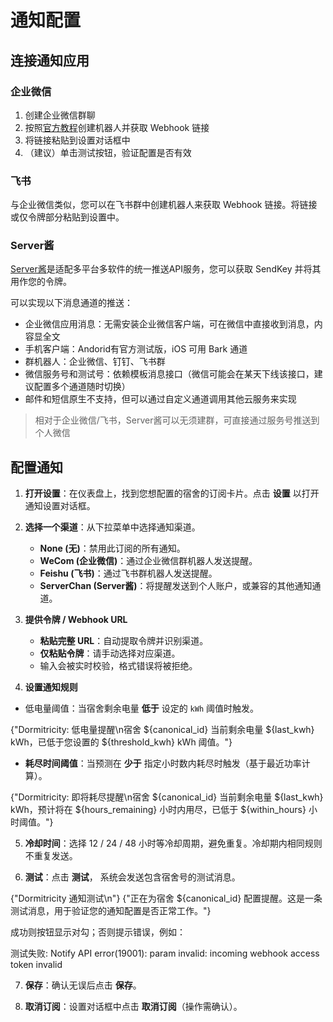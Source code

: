 
# 通知配置

## 连接通知应用

### 企业微信

1. 创建企业微信群聊
2. 按照[官方教程](https://open.work.weixin.qq.com/help2/pc/14931)创建机器人并获取 Webhook 链接
3. 将链接粘贴到设置对话框中
4. （建议）单击测试按钮，验证配置是否有效

### 飞书

与企业微信类似，您可以在飞书群中创建机器人来获取 Webhook 链接。将链接或仅令牌部分粘贴到设置中。

### Server酱

[Server酱](https://sct.ftqq.com/)是适配多平台多软件的统一推送API服务，您可以获取 SendKey 并将其用作您的令牌。

可以实现以下消息通道的推送：

- 企业微信应用消息：无需安装企业微信客户端，可在微信中直接收到消息，内容显全文
- 手机客户端：Andorid有官方测试版，iOS 可用 Bark 通道
- 群机器人：企业微信、钉钉、飞书群
- 微信服务号和测试号：依赖模板消息接口（微信可能会在某天下线该接口，建议配置多个通道随时切换）
- 邮件和短信原生不支持，但可以通过自定义通道调用其他云服务来实现

> 相对于企业微信/飞书，Server酱可以无须建群，可直接通过服务号推送到个人微信

## 配置通知
1. **打开设置**：在仪表盘上，找到您想配置的宿舍的订阅卡片。点击 **设置**
   <Settings className="h-4 w-4 inline-block align-middle ml-1" /> 以打开通知设置对话框。

2. **选择一个渠道**：从下拉菜单中选择通知渠道。
   - <InlineChannelIcon channel="none" /> **None (无)**：禁用此订阅的所有通知。
   - <InlineChannelIcon channel="wxwork" /> **WeCom (企业微信)**：通过企业微信群机器人发送提醒。
   - <InlineChannelIcon channel="feishu" /> **Feishu (飞书)**：通过飞书群机器人发送提醒。
   - <InlineChannelIcon channel="serverchan" /> **ServerChan (Server酱)**：将提醒发送到个人账户，或兼容的其他通知通道。

3. **提供令牌 / Webhook URL**  
   - **粘贴完整 URL**：自动提取令牌并识别渠道。  
   - **仅粘贴令牌**：请手动选择对应渠道。  
   - 输入会被实时校验，格式错误将被拒绝。

4. **设置通知规则**
  - 低电量阈值：当宿舍剩余电量 **低于** 设定的 `kWh` 阈值时触发。

<CodeBlock title="txt">{"Dormitricity: 低电量提醒\n宿舍 ${canonical_id} 当前剩余电量 ${last_kwh} kWh，已低于您设置的 ${threshold_kwh} kWh 阈值。"}</CodeBlock>

- **耗尽时间阈值**：当预测在 **少于** 指定小时数内耗尽时触发（基于最近功率计算）。

<CodeBlock title="txt">
  {"Dormitricity: 即将耗尽提醒\n宿舍 ${canonical_id} 当前剩余电量 ${last_kwh} kWh，预计将在 ${hours_remaining} 小时内用尽，已低于 ${within_hours} 小时阈值。"}
</CodeBlock>

5. **冷却时间**：选择 12 / 24 / 48 小时等冷却周期，避免重复。冷却期内相同规则不重复发送。

6. **测试**：点击 **测试**， 系统会发送包含宿舍号的测试消息。

<CodeBlock title="txt">
  {"Dormitricity 通知测试\n"}
  {"正在为宿舍 ${canonical_id} 配置提醒。这是一条测试消息，用于验证您的通知配置是否正常工作。"}
</CodeBlock>

成功则按钮显示对勾；否则提示错误，例如：

<CodeBlock title="txt">
  测试失败: Notify API error(19001): param invalid: incoming webhook access token invalid
</CodeBlock>

7. **保存**：确认无误后点击 **保存**。

8. **取消订阅**：设置对话框中点击 **取消订阅**（操作需确认）。  
